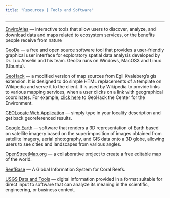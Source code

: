 ```yaml
---
title: "Resources | Tools and Software"
---
```


***

[EnviroAtlas](https://www.epa.gov/enviroatlas) --- interactive tools that allow users to discover, analyze, and download data and maps related to ecosystem services, or the benefits people receive from nature

[GeoDa](https://geodacenter.github.io/) --- a free and open source software tool that provides a user-friendly graphical user interface for exploratory spatial data analysis developed by Dr. Luc Anselin and his team. GeoDa runs on Windows, MacOSX and Linux (Ubuntu).

[GeoHack](https://tools.wmflabs.org/geohack/) --- a modified version of map sources from Egil Kvaleberg's gis extension. It is designed to do simple HTML replacements of a template on Wikipedia and serve it to the client. It is used by Wikipedia to provide links to various mapping services, when a user clicks on a link with geographical coordinates. For example, [click here](https://tools.wmflabs.org/geohack/geohack.php?params=35_41_25.8_N_80_28_49_W) to GeoHack the Center for the Environment.

[GEOLocate Web Application](http://www.geo-locate.org/web/WebGeoref.aspx) --- simply type in your locality description and get back georeferenced results.

[Google Earth](https://www.google.com/earth/) --- software that renders a 3D representation of Earth based on satellite imagery based on the superimposition of images obtained from satellite imagery, aerial photography, and GIS data onto a 3D globe, allowing users to see cities and landscapes from various angles.

[OpenStreetMap.org](https://www.openstreetmap.org/#map=16/35.6918/-80.4897) --- a collaborative project to create a free editable map of the world.

[ReefBase](http://www.reefbase.org/) ---  A Global Information System for Coral Reefs.

[USGS Data and Tools](https://www.usgs.gov/products/data-and-tools/overview) --- digital information provided in a format suitable for direct input to software that can analyze its meaning in the scientific, engineering, or business context.
